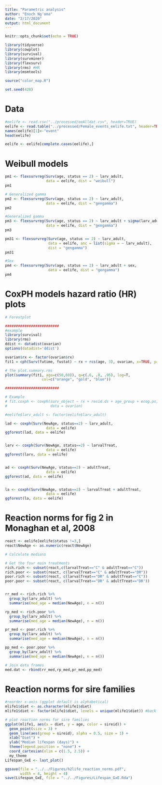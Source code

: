 ```yaml
---
title: "Parametric analysis"
author: "Enoch Ng'oma"
date: "2/17/2020"
output: html_document
---
```


```r
knitr::opts_chunk$set(echo = TRUE)

library(tidyverse) 
library(cowplot)
library(survival)
library(survminer)
library(flexsurv)
library(rms) #HR
library(msmtools)

source("color_map.R")

set.seed(428)

```

# Data

```r
#eelife <- read.csv("../processed/eeAlldat.csv", header=TRUE)
eelife <- read.table("../processed/Female_events_eelife.txt", header=TRUE,sep = "\t")
names(eelife)[1]<-"event"
head(eelife)

eelife <- eelife[complete.cases(eelife),]
```

# Weibull models

```r

pm1 <- flexsurvreg(Surv(age, status == 2) ~ larv_adult, 
                   data = eelife, dist = "weibull")
pm1

# Generalized gamma
pm2 <- flexsurvreg(Surv(age, status == 2) ~ larv_adult, 
                   data = eelife, dist = "gengamma")
pm2

#Generalized gamma
pm3 <- flexsurvreg(Surv(age, status == 2) ~ larv_adult + sigma(larv_adult), 
                   data = eelife, dist = "gengamma")
pm3

pm31 <- flexsurvreg(Surv(age, status == 2) ~ larv_adult, 
                    data = eelife, anc = list(sigma = ~ larv_adult), 
                    dist = "gengamma")
pm31

#Sex
pm4 <- flexsurvreg(Surv(age, status == 2) ~ larv_adult + sex, 
                    data = eelife, dist = "gengamma")
pm4

```

# CoxPH models hazard ratio (HR) plots

```r
# Forestplot

#########################
#example
library(survival)
library(rms)
ddist <- datadist(ovarian)
options(datadist='ddist')

ovarian$rx <- factor(ovarian$rx)
fit1 = cph(Surv(futime, fustat) ~ rx + rcs(age, 3), ovarian, x=TRUE, y=TRUE)

# The plot.summary.rms
plot(summary(fit1, age=c(50,60)), q=c(.6, .8, .95), log=T, 
                 col=c("orange", "gold", "blue"))

#########################

# Example
# fit.coxph <- coxph(surv_object ~ rx + resid.ds + age_group + ecog.ps, 
#                    data = ovarian)

#eelife$larv_adult <- factor(eelife$larv_adult)

lad <- coxph(Surv(NewAge, status==2) ~ larv_adult, 
                   data = eelife)
ggforest(lad, data = eelife)


larv <- coxph(Surv(NewAge, status==2) ~ larvalTreat, 
                   data = eelife)
ggforest(larv, data = eelife)


ad <- coxph(Surv(NewAge, status==2) ~ adultTreat, 
                   data = eelife)
ggforest(ad, data = eelife)


la <- coxph(Surv(NewAge, status==2) ~ larvalTreat + adultTreat, 
                   data = eelife)
ggforest(la, data = eelife)


```

# Reaction norms for fig 2 in Monaghan et al, 2008

```r
react <- eelife[eelife$status !=3,]
react$NewAge <- as.numeric(react$NewAge)

# Calculate medians

# Get the four main treatments
rich.rich <- subset(react,c(larvalTreat=="C" & adultTreat=="C"))
rich.poor <- subset(react, c(larvalTreat=="C" & adultTreat=="DR"))
poor.rich <- subset(react, c(larvalTreat=="DR" & adultTreat=="C"))
poor.poor <- subset(react, c(larvalTreat=="DR" & adultTreat=="DR"))


rr_med <- rich.rich %>%
  group_by(larv_adult) %>%
  summarise(med_age = median(NewAge), n = n())

rp_med <- rich.poor %>%
  group_by(larv_adult) %>%
  summarise(med_age = median(NewAge), n = n())

pr_med <- poor.rich %>%
  group_by(larv_adult) %>%
  summarise(med_age = median(NewAge), n = n())

pp_med <- poor.poor %>%
  group_by(larv_adult) %>%
  summarise(med_age = median(NewAge), n = n())

# Join data frames
med.dat <- rbind(rr_med,rp_med,pr_med,pp_med)


```

# Reaction norms for sire families

```r


#reorder x-axis (ggplot default is alphabetical)
mlife1$diet <- as.character(mlife1$diet) 
mlife1$diet <- factor(mlife1$diet, levels = unique(mlife1$diet)) #back to ordered factor

# plot reaction norms for sire families
ggplot(mlife1, aes(x = diet, y = age, color = sireid)) +
  geom_point(size = 3) +
  geom_line(aes(group = sireid), alpha = 0.5, size = 1) +
  xlab("Diet") +
  ylab("Median lifespan (days)") +
  theme(legend.position = "none") +
  coord_cartesian(xlim = c(1.5, 2.5)) +
  my_theme
Lifespan_GxE <- last_plot()

ggsave(file = "../../Figures/h2life_reaction_norms.pdf",
       width = 4, height = 4)
save(Lifespan_GxE, file = "../../Figures/Lifespan_GxE.Rda")
```